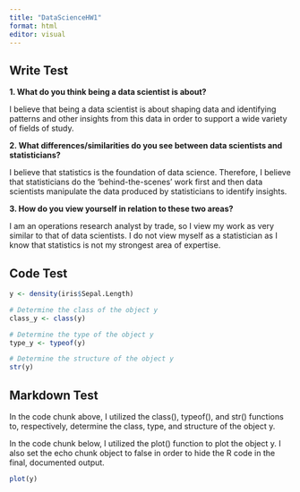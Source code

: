 ---
title: "DataScienceHW1"
format: html
editor: visual
---

## Write Test

**1. What do you think being a data scientist is about?**

I believe that being a data scientist is about shaping data and identifying patterns and other insights from this data in order to support a wide variety of fields of study.

**2. What differences/similarities do you see between data scientists and statisticians?**

I believe that statistics is the foundation of data science. Therefore, I believe that statisticians do the 'behind-the-scenes' work first and then data scientists manipulate the data produced by statisticians to identify insights.

**3. How do you view yourself in relation to these two areas?**

I am an operations research analyst by trade, so I view my work as very similar to that of data scientists. I do not view myself as a statistician as I know that statistics is not my strongest area of expertise.

## Code Test

```{r}
y <- density(iris$Sepal.Length)
```

```{r}
# Determine the class of the object y
class_y <- class(y)

# Determine the type of the object y
type_y <- typeof(y)

# Determine the structure of the object y
str(y)
```

## Markdown Test

In the code chunk above, I utilized the class(), typeof(), and str() functions to, respectively, determine the class, type, and structure of the object y.

In the code chunk below, I utilized the plot() function to plot the object y. I also set the echo chunk object to false in order to hide the R code in the final, documented output.

```{r, echo=FALSE}
plot(y)
```
